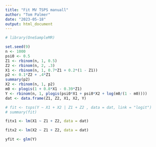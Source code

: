 ```yaml
---
title: "Fit MV TSPS manuall"
author: "Tom Palmer"
date: "2023-05-18"
output: html_document
---
```


```r
# library(OneSampleMR)
```

```r
set.seed(9)
n <- 1000
psi0 <- 0.5
Z1 <- rbinom(n, 1, 0.5)
Z2 <- rbinom(n, 2, .3)
X1 <- rbinom(n, 1, 0.7*Z1 + 0.2*(1 - Z1))
p2 <- 0.1*Z2 + .4*Z1
summary(p2)
X2 <- rbinom(n, 1, p2)
m0 <- plogis(1 + 0.8*X1 - 0.39*Z1)
Y <- rbinom(n, 1, plogis(psi0*X1 + psi0*X2 + log(m0/(1 - m0))))
dat <- data.frame(Z1, Z2, X1, X2, Y)
```

```r
# fit <- tsps(Y ~ X1 + X2 | Z1 + Z2 , data = dat, link = "logit")
# summary(fit)
```

```r
fitx1 <- lm(X1 ~ Z1 + Z2, data = dat)

fitx2 <- lm(X2 ~ Z1 + Z2, data = dat)

yfit <- glm(Y)
```
